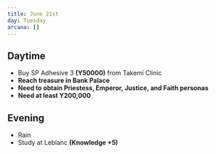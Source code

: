 ```yaml
---
title: June 21st
day: Tuesday
arcana: []
---
```


## Daytime
- Buy SP Adhesive 3 **(Y50000)** from Takemi Clinic
- **Reach treasure in Bank Palace**
- **Need to obtain Priestess, Emperor, Justice, and Faith personas**
- **Need at least Y200,000**

## Evening
- Rain
- Study at Leblanc **(Knowledge +5)**